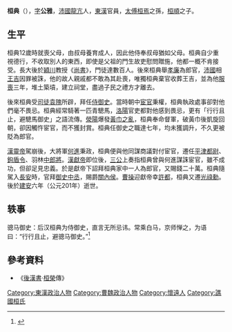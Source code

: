'''桓典'''（{{bd|？||201年|catIdx=h}}），[[表字|字]]'''公雅'''，[[沛國|沛國]][[龍亢|龍亢]]人，[[東漢|東漢]]官員，[[太傅|太傅]][[桓焉|桓焉]]之孫，[[桓順|桓順]]之子。

==生平==
桓典12歲時就喪父母，由叔母養育成人，因此他侍奉叔母猶如父母。桓典自少重視德行，不收取別人的東西，即使是父祖的門生故吏慰問贈施，他都一概不肯接受。長大後於[[穎川|穎川]]教授《[[尚書|尚書]]》，門徒達數百人。後來桓典舉[[孝廉|孝廉]]為郎官，[[沛國|沛國]]相[[王吉|王吉]]因罪被誅，他的故人親戚都不敢為其赴喪，唯獨桓典棄官收葬王吉，並為他[[服喪|服喪]]三年，堆土築墳，建立祠堂，盡過子民之禮方才離去。

後來桓典受[[司徒|司徒]][[袁隗|袁隗]]所辟，拜任[[侍御史|侍御史]]。當時朝中[[宦官|宦官]]秉權，桓典執政處事卻對他們毫不畏忌。桓典經常騎著一匹青驄馬，[[洛陽|洛陽]]官吏都對他感到畏忌，更有「行行且止，避驄馬御史」之語流傳。[[滎陽|滎陽]]爆發[[黃巾之亂|黃巾之亂]]，桓典奉命督軍，破黃巾後凱旋回朝，卻因觸忤宦官，而不獲封賞。桓典任御史之職達七年，均未獲調升，不久更被貶為郎官。

[[漢靈帝|漢靈帝]]駕崩後，大將軍[[何進|何進]]秉政，桓典便與他同謀商議對付宦官，遷任[[平津|平津]][[都尉|都尉]]、[[鉤盾令|鉤盾令]]、羽林[[中郎將|中郎將]]。[[漢獻帝|漢獻帝]]即位後，[[三公|三公]]上奏指桓典曾與何進謀誅宦官，雖不成功，但卻足見忠義。於是獻帝下詔拜桓典家中一人為郎官，又賜錢二十萬。桓典隨駕入[[長安|長安]]時，官拜[[御史中丞|御史中丞]]，賜爵[[關內侯|關內侯]]。[[曹操|曹操]]迎獻帝幸[[許都|許都]]，桓典又遷[[光祿勳|光祿勳]]。後於[[建安_(东汉)|建安]]六年（公元201年）逝世。

==轶事==
骢马御史：后汉桓典为侍御史，直言无所忌讳。常乘白马，京师惮之，为语曰：“行行且止，避骢马御史。”<ref>{{cite book |title=Ye hang chuan |publisher=Zhong hua shu ju |location=Bei jing |isbn=978-7-101-08244-9 |page=139 |accessdate=2021-11-16}}</ref>

==參考資料==
*《[[後漢書|後漢書]]·[[桓榮|桓榮]]傳》

[[Category:東漢政治人物|Category:東漢政治人物]]
[[Category:曹魏政治人物|Category:曹魏政治人物]]
[[Category:懷遠人|Category:懷遠人]]
[[Category:譙國桓氏|Category:譙國桓氏]]